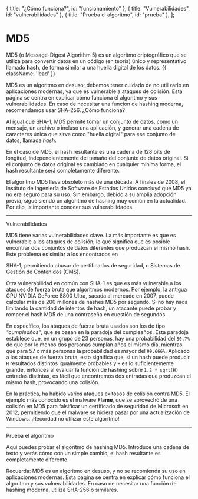 

  { title: "¿Cómo funciona?", id: "funcionamiento" },
  { title: "Vulnerabilidades", id: "vulnerabilidades" },
  { title: "Prueba el algoritmo", id: "prueba" },
];

# MD5

MD5 (o Message-Digest Algorithm 5) es un algoritmo criptográfico que se utiliza para
convertir datos en un código (en teoría) único y representativo llamado **hash**, de forma
similar a una huella digital de los datos. {{ className: 'lead' }}

<Note>
  MD5 es un algoritmo en desuso; debemos tener cuidado de no utilizarlo en
  aplicaciones modernas, ya que es vulnerable a ataques de colisión. Esta página
  se centra en explicar cómo funciona el algoritmo y sus vulnerabilidades. En
  caso de necesitar una función de hashing moderna, recomendamos usar SHA-256.
</Note>

<Heading level={2} id="funcionamiento">
  ¿Cómo funciona?
</Heading>

Al igual que <Link href="/sha-1">SHA-1</Link>, MD5 permite tomar un conjunto de datos, como un
mensaje, un archivo o incluso una aplicación, y generar una cadena de caracteres única
que sirve como "huella digital" para ese conjunto de datos, llamada _hash_.

<HashingExampleImages index={0} />

En el caso de MD5, el hash resultante es una cadena de 128 bits de longitud,
independientemente del tamaño del conjunto de datos original. Si el conjunto de datos
original es cambiado en cualquier mínima forma, el hash resultante será completamente
diferente.

El algoritmo MD5 lleva obsoleto más de una década. A finales de 2008, el Instituto de
Ingeniería de Software de Estados Unidos concluyó que MD5 ya no era seguro para su uso.
Sin embargo, debido a su amplia adopción previa, sigue siendo un algoritmo de hashing
muy común en la actualidad. Por ello, is importante conocer sus vulnerabilidades.

---

<Heading level={2} id="vulnerabilidades">
  Vulnerabilidades
</Heading>

MD5 tiene varias vulnerabilidades clave. La más importante es que es vulnerable a los
ataques de colisión, lo que significa que es posible encontrar dos conjuntos de datos
diferentes que produzcan el mismo hash. Este problema es similar a los encontrados en
<Link href="/sha-1#ruptura">SHA-1</Link>, permitiendo abusar de certificados de
seguridad, o Sistemas de Gestión de Contenidos (CMS).

Otra vulnerabilidad en común con SHA-1 es que es más vulnerable a los ataques de fuerza
bruta que algoritmos modernos. Por ejemplo, la antigua GPU NVIDIA GeForce 8800 Ultra,
sacada al mercado en 2007, puede calcular más de 200 millones de hashes MD5 por segundo.
Si no hay nada limitando la cantidad de intentos de hash, un atacante puede probar y
romper el hash MD5 de una contraseña en cuestión de segundos.

En específico, los ataques de fuerza bruta usados son los de tipo _"cumpleaños"_, que se
basan en la paradoja del cumpleaños. Esta paradoja establece que, en un grupo de 23
personas, hay una probabilidad del `50.7%` de que por lo menos dos personas cumplan años
el mismo día, mientras que para 57 o más personas la probabilidad es mayor del `99.666%`.
Aplicado a los ataques de fuerza bruta, esto significa que, si un hash puede producir `H`
resultados distintos igualmente probables y `H` es lo suficientemente grande, entonces
al evaluar la función de hashing sobre `1.2 * sqrt(H)` entradas distintas, es fácil que
encontremos dos entradas que produzcan el mismo hash, provocando una colisión.

En la práctica, ha habido varios ataques exitosos de colisión contra MD5. El ejemplo más
conocido es el malware **Flame**, que se aprovechó de una colisión en MD5 para falsificar
un certificado de seguridad de Microsoft en 2012, permitiendo que el malware se hiciera
pasar por una actualización de Windows. ¡Recordad no utilizar este algoritmo!

---

<Heading level={2} id="prueba">
  Prueba el algoritmo
</Heading>

Aquí puedes probar el algoritmo de hashing MD5. Introduce una cadena de texto y verás
cómo con un simple cambio, el hash resultante es completamente diferente.

<Note>
Recuerda: MD5 es un algoritmo en desuso, y no se recomienda su uso en aplicaciones
modernas. Esta página se centra en explicar cómo funciona el algoritmo y sus
vulnerabilidades. En caso de necesitar una función de hashing moderna, utiliza SHA-256 o
similares.
</Note>

<HashComparer algorithm="MD5" />
